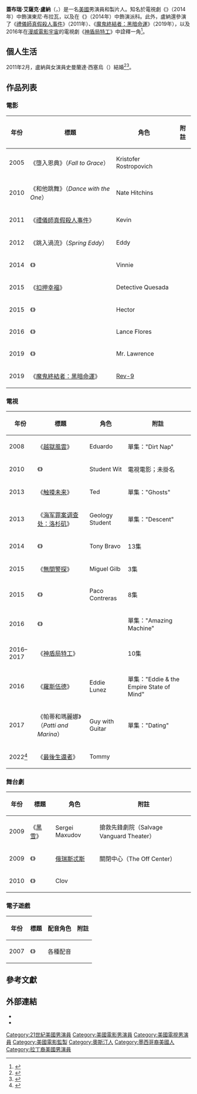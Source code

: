 {{noteTA
|G1=Show
|G2=Movie
|G3=TV
|1=zh-tw:蓋布瑞;zh-hk:基比奧;zh-cn:加布里埃尔;
|2=zh-tw:盧納;zh-hk:路拿;zh-cn:鲁纳;
}}
{{Infobox entertainer
| type          = 男演員
| name          = 蓋布瑞·盧納
| foreignname   = {{lang|en|Gabriel Luna}}
| image         = Gabriel Luna by Gage Skidmore 2.jpg
| caption       = 盧納於2019年在[[聖地牙哥國際動漫展|聖地牙哥國際動漫展]]
| birth_name    = 蓋布瑞·艾薩克·盧納<br>（{{lang|en|Gabriel Isaac Luna}}）
| birth_date    = {{birth date and age|1982|12|5}}
| birth_place   = 美國[[德克薩斯州|德克薩斯州]][[奧斯汀|奧斯汀]]
| alma_mater    = 
| occupation    = 演員、製片人
| years_active  = 2005年至今
| spouse        = {{marriage|史曼蘭達·盧納|2011}}
}}
'''蓋布瑞·艾薩克·盧納'''（{{lang-en|Gabriel Isaac Luna}}，{{bd|1982年|12月5日}}）是一名[[美國|美國]]男演員和製片人。知名於電視劇《{{le|足壇密探|Matador (American TV series)}}》（2014年）中飾演東尼·布拉瓦，以及在《{{le|邪恶之城|Wicked City (TV series)}}》（2014年）中飾演派科。此外，盧納還參演了《[[禮儀師真假殺人事件|禮儀師真假殺人事件]]》（2011年）、《[[魔鬼終結者：黑暗命運|魔鬼終結者：黑暗命運]]》（2019年），以及2016年在[[漫威電影宇宙|漫威電影宇宙]]的電視劇《[[神盾局特工|神盾局特工]]》中詮釋{{le|惡靈戰警 (羅比·雷耶斯)|Ghost Rider (Robbie Reyes)|羅比·雷耶斯／惡靈戰警}}一角<ref>{{cite web|url=http://www.hollywoodreporter.com/live-feed/comic-con-agents-shield-ghost-912246|title=Comic-Con: 'Agents of SHIELD' Casts Ghost Rider for Season 4|website=[[The_Hollywood_Reporter|The Hollywood Reporter]]|last=Bucksbaum|first=Sydney|date=2016-07-22}}</ref>。

== 個人生活 ==
2011年2月，盧納與女演員史曼蘭達·西塞烏（{{lang|en|Smaranda Ciceu}}）結婚<ref>{{cite web|url=https://www.instagram.com/p/zYOmxlmfG4/?taken-by=iamgabrielluna|title=Last night Smaranda Luna and I celebrated 4 years...|website=[[Instagram|Instagram]]|first=Gabriel|last=Luna|date=February 2015|accessdate=2015-03-19}}</ref><ref>{{cite web|url=http://www.backstage.com/galleries/member-spotlight-smaranda-luna/2|title=Member Spotlight: Smaranda Luna|website=[[Backstage_(magazine)|Backstage]]|date=2015-03-19}}</ref>。

== 作品列表 ==
=== 電影 ===
{| class="wikitable sortable"
|-
! 年份
! 標題
! 角色
! class="unsortable"| 附註
|-
| 2005
| 《墮入恩典》（''Fall to Grace''）
| Kristofer Rostropovich
|
|-
| 2010
| 《和他跳舞》（''Dance with the One''）
| Nate Hitchins
|
|-
| 2011
| 《[[禮儀師真假殺人事件|禮儀師真假殺人事件]]》
| Kevin
|
|-
| 2012
| 《跳入渦流》（''Spring Eddy''）
| Eddy
|
|-
| 2014
| 《{{le|出球 (2014年電影)|Balls Out (2014 film)|出球}}》
| Vinnie
|
|-
| 2015
| 《[[扣押幸福|扣押幸福]]》
| Detective Quesada
| 
|-
| 2015
| 《{{le|肉汁 (電影)|Gravy (film)|肉汁}}》
| Hector
| 
|-
| 2016
| 《{{le|邊境驚魂|Transpecos (film)}}》
| Lance Flores
|
|-
| 2019
| 《{{le|荷拉的故事|Hala (film)}}》
| Mr. Lawrence
| 
|-
| 2019
| 《[[魔鬼終結者：黑暗命運|魔鬼終結者：黑暗命運]]》
| [[Rev-9|Rev-9]]
|
|}

=== 電視 ===
{| class="wikitable sortable"
|-
! 年份
! 標題
! 角色
! class="unsortable"| 附註
|-
| 2008
| 《[[越獄風雲|越獄風雲]]》
| Eduardo
| 單集："Dirt Nap"
|-
| 2010
| 《{{le|星星的孩子|Temple Grandin (film)}}》
| Student Wit
| 電視電影；未掛名
|-
| 2013
| 《[[触摸未来|触摸未来]]》
| Ted
| 單集："Ghosts"
|-
| 2013
| 《[[海军罪案调查处：洛杉矶|海军罪案调查处：洛杉矶]]》
| Geology Student
| 單集："Descent"
|-
| 2014
| 《{{le|足壇密探|Matador (American TV series)}}》
| Tony Bravo
| 13集
|-
| 2015
| 《[[無間警探|無間警探]]》
| Miguel Gilb
| 3集
|-
| 2015
| 《{{le|邪恶之城|Wicked City (TV series)}}》
| Paco Contreras
| 8集
|-
| 2016
| 《{{le|哈雷與戴維森|Harley and the Davidsons}}》
| {{le|艾迪·哈沙|Eddie Hasha}}
| 單集："Amazing Machine"
|-
| 2016–2017
| 《[[神盾局特工|神盾局特工]]》
| {{le|惡靈戰警 (羅比·雷耶斯)|Ghost Rider (Robbie Reyes)|羅比·雷耶斯／惡靈戰警}}
| 10集
|-
| 2016
| 《[[羅斯伍德|羅斯伍德]]》
| Eddie Lunez
| 單集："Eddie & the Empire State of Mind"
|-
| 2017
| 《帕蒂和瑪麗娜》（''Patti and Marina''）
| Guy with Guitar
| 單集："Dating"
|-
| 2022<ref>{{Cite web|last=Hibberd|first=James|date=2021-07-22|title=HBO’s ‘The Last of Us’ Casts Anna Torv in Key Role|url=https://www.hollywoodreporter.com/tv/tv-news/hbo-last-of-us-anna-torv-cast-1234986716/|access-date=2021-07-22|website=The Hollywood Reporter|language=en-US}}</ref>
| 《[[最後生還者_(電視劇)|最後生還者]]》
| Tommy
| 
|}

=== 舞台劇 ===
{| class="wikitable sortable"
|-
! 年份
! 標題
! 角色
! class="unsortable"| 附註
|-
| 2009
| 《[[米哈伊尔·阿法纳西耶维奇·布尔加科夫|黑雪]]》
| Sergei Maxudov
| 搶救先鋒劇院（Salvage Vanguard Theater）
|-
| 2009
| 《{{le|俄瑞斯忒斯 (戲劇)|Orestes (play)|俄瑞斯忒斯}}》
| [[俄瑞斯忒斯|俄瑞斯忒斯]]
| 關閉中心（The Off Center）
|-
| 2010
| 《{{le|終局 (戲劇)|Endgame (play)|終局}}》
| Clov
| {{le|賴瑞·L·金|Larry L. King|賴瑞·L·金劇院}}
|}

=== 電子遊戲 ===
{| class="wikitable sortable"
|-
! 年份
! 標題
! 配音角色
! class="unsortable"| 附註
|-
| 2007
| 《{{le|禁區51|BlackSite: Area 51}}》
| 各種配音
|
|}

== 參考文獻 ==
{{reflist|30em}}

== 外部連結 ==
* {{IMDb name|1890981}}
* {{Twitter|iamgabrielluna}}

{{Authority control}}
{{DEFAULTSORT:Luna, Gabriel}}
[[Category:21世紀美國男演員|Category:21世紀美國男演員]]
[[Category:美國電影男演員|Category:美國電影男演員]]
[[Category:美國電視男演員|Category:美國電視男演員]]
[[Category:美國電影監製|Category:美國電影監製]]
[[Category:奧斯汀人|Category:奧斯汀人]]
[[Category:墨西哥裔美國人|Category:墨西哥裔美國人]]
[[Category:拉丁裔美國男演員|Category:拉丁裔美國男演員]]